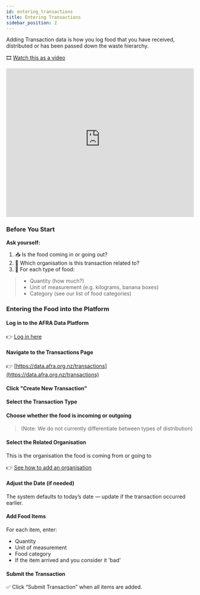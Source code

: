 ```yaml
---
id: entering_transactions
title: Entering Transactions
sidebar_position: 2
---
```

Adding Transaction data is how you log food that you have received, distributed or has been passed down the waste hierarchy.

🎞 [Watch this as a video](https://www.youtube.com/watch?v=kBBtt0Jf1rw)
<iframe
  width="100%"
  height="400"
  src="https://www.youtube-nocookie.com/embed/kBBtt0Jf1rw"
  title="YouTube video player"
  frameBorder="0"
  allow="accelerometer; autoplay; clipboard-write; encrypted-media; gyroscope; picture-in-picture"
  allowFullScreen
></iframe>

### Before You Start

**Ask yourself:**

1. 📥 Is the food coming in or going out?
2. 🏢 Which organisation is this transaction related to?
3. 🥫 For each type of food:

> - Quantity (how much?)
> - Unit of measurement (e.g. kilograms, banana boxes)
> - Category (see our list of food categories)

### Entering the Food into the Platform

#### Log in to the AFRA Data Platform
👉 [Log in here](https://data.afra.org.nz)

#### Navigate to the Transactions Page
👉 [https://data.afra.org.nz/transactions](https://data.afra.org.nz/transactions)

#### Click "Create New Transaction"

#### Select the Transaction Type

#### Choose whether the food is incoming or outgoing

> (Note: We do not currently differentiate between types of distribution)

#### Select the Related Organisation

This is the organisation the food is coming from or going to

👉 [See how to add an organisation](data-platform/organisations/creating-organisations)

#### Adjust the Date (if needed)

The system defaults to today’s date — update if the transaction occurred earlier.

#### Add Food Items

For each item, enter:

- Quantity
- Unit of measurement
- Food category
- If the item arrived and you consider it 'bad'

#### Submit the Transaction
✅ Click “Submit Transaction” when all items are added.





